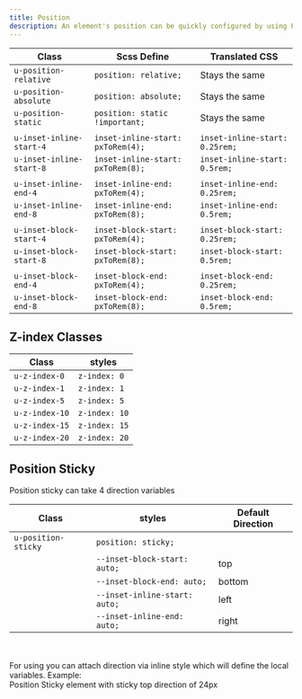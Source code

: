 ```yaml
---
title: Position
description: An element's position can be quickly configured by using Position classes.
---
```


| Class                   | Scss Define                      | Translated CSS                |
| ----------------------- | -------------------------------- | ----------------------------- |
| `u-position-relative`   | `position: relative;`            | Stays the same                |
| `u-position-absolute`   | `position: absolute;`            | Stays the same                |
| `u-position-static`     | `position: static !important;`   | Stays the same                |
|                         |                                  |                               |
| `u-inset-inline-start-4`| `inset-inline-start: pxToRem(4);`| `inset-inline-start: 0.25rem;`|
| `u-inset-inline-start-8`| `inset-inline-start: pxToRem(8);`| `inset-inline-start: 0.5rem;` |
|                         |                                  |                               |
| `u-inset-inline-end-4`  | `inset-inline-end: pxToRem(4);`  | `inset-inline-end: 0.25rem;`  |
| `u-inset-inline-end-8`  | `inset-inline-end: pxToRem(8);`  | `inset-inline-end: 0.5rem;`   |
|                         |                                  |                               |
| `u-inset-block-start-4` | `inset-block-start: pxToRem(4);` | `inset-block-start: 0.25rem;` |
| `u-inset-block-start-8` | `inset-block-start: pxToRem(8);` | `inset-block-start: 0.5rem;`  |
|                         |                                  |                               |
| `u-inset-block-end-4`   | `inset-block-end: pxToRem(4);`   | `inset-block-end: 0.25rem;`   |
| `u-inset-block-end-8`   | `inset-block-end: pxToRem(8);`   | `inset-block-end: 0.5rem;`    |

## Z-index Classes

| Class               | styles                        |
| ------------------- | ----------------------------- |
| `u-z-index-0`       | `z-index: 0`                  |
| `u-z-index-1`       | `z-index: 1`                  |
| `u-z-index-5`       | `z-index: 5`                  |
| `u-z-index-10`      | `z-index: 10`                 |
| `u-z-index-15`      | `z-index: 15`                 |
| `u-z-index-20`      | `z-index: 20`                 |

## Position Sticky

Position sticky can take 4 direction variables

| Class               | styles                        | Default Direction |
| ------------------- | ----------------------------- | ----------------- |
| `u-position-sticky` | `position: sticky;`           |                   |
|                     | `--inset-block-start: auto;`  | top               |
|                     | `--inset-block-end: auto;`    | bottom            |
|                     | `--inset-inline-start: auto;` | left              |
|                     | `--inset-inline-end: auto;`   | right             |

<br />
<br />
For using you can attach direction via inline style which will define the local
variables. Example:

<CodePreview>
  <section class="u-position-sticky" style="--inset-block-start:3rem;">
    Position Sticky element with sticky top direction of 24px
  </section>
</CodePreview>

